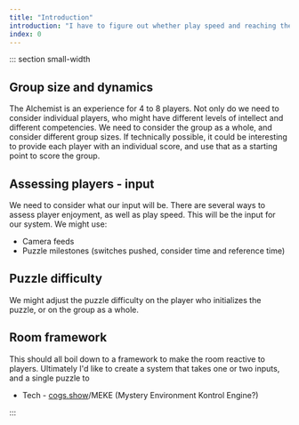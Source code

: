 ```yaml
---
title: "Introduction"
introduction: "I have to figure out whether play speed and reaching the end in time is more important than reaching flow within the room. At a macro level we have to guide each player to play at their own pace, while still ensuring they reach the finish line. There are several factors of particular interest in solving these questions."
index: 0
---
```



::: section small-width

## Group size and dynamics

The Alchemist is an experience for 4 to 8 players. Not only do we need to consider individual players, who might have different levels of intellect and different competencies. We need to consider the group as a whole, and consider different group sizes. If technically possible, it could be interesting to provide each player with an individual score, and use that as a starting point to score the group.

## Assessing players - input

We need to consider what our input will be. There are several ways to assess player enjoyment, as well as play speed. This will be the input for our system. We might use:

- Camera feeds
- Puzzle milestones (switches pushed, consider time and reference time)

## Puzzle difficulty

We might adjust the puzzle difficulty on the player who initializes the puzzle, or on the group as a whole.

## Room framework

This should all boil down to a framework to make the room reactive to players. Ultimately I'd like to create a system that takes one or two inputs, and a single puzzle to

- Tech - [cogs.show](http://cogs.show)/MEKE (Mystery Environment Kontrol Engine?)

:::
